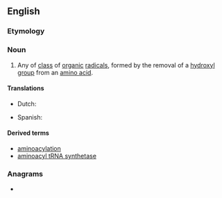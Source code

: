 ==English==

===Etymology===
{{compound|en|amino|acyl}}

===Noun===
{{en-noun}}

# {{lb|en|organic chemistry}} Any of [[class]] of [[organic]] [[radical]]s, formed by the removal of a [[hydroxyl]] [[group]] from an [[amino acid]].

====Translations====
{{trans-top|class of organic radicals}}
* Dutch: {{t|nl|aminoacyl}}
{{trans-mid}}
* Spanish: {{t|es|aminoacil|f}}
{{trans-bottom}}

====Derived terms====
* [[aminoacylation]]
* [[aminoacyl tRNA synthetase]]

===Anagrams===
* {{anagrams|en|acylamino}}